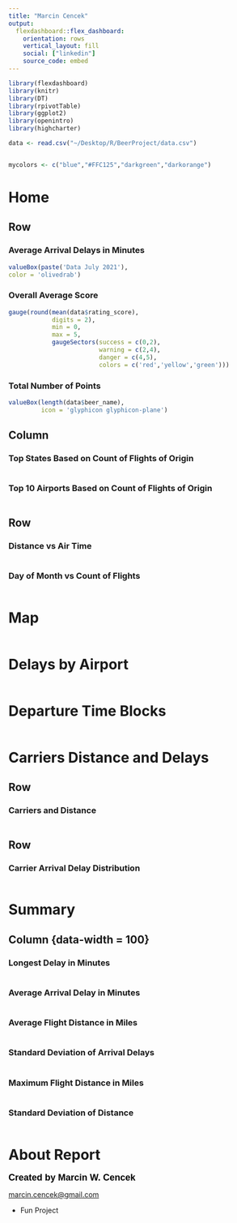 ```yaml
---
title: "Marcin Cencek"
output: 
  flexdashboard::flex_dashboard:
    orientation: rows
    vertical_layout: fill
    social: ["linkedin"]
    source_code: embed
---
```


```r
library(flexdashboard)
library(knitr)
library(DT)
library(rpivotTable)
library(ggplot2)
library(openintro)
library(highcharter)


```

```r
data <- read.csv("~/Desktop/R/BeerProject/data.csv")
```


```r


```

```r
mycolors <- c("blue","#FFC125","darkgreen","darkorange")
```

Home
==================

Row
------------------

### Average Arrival Delays in Minutes

```r
valueBox(paste('Data July 2021'),
color = 'olivedrab')
```



### Overall Average Score

```r
gauge(round(mean(data$rating_score),
            digits = 2),
            min = 0,
            max = 5,
            gaugeSectors(success = c(0,2),
                         warning = c(2,4),
                         danger = c(4,5),
                         colors = c('red','yellow','green')))
```


### Total Number of Points
```r
valueBox(length(data$beer_name),
         icon = 'glyphicon glyphicon-plane')
```

Column {data-width=350}
-----------------------------------------------------------------------

### Top States Based on Count of Flights of Origin

```r

          
```


### Top 10 Airports Based on Count of Flights of Origin


```r

          
```

Row
---------------------

### Distance vs Air Time

```r

```

### Day of Month vs Count of Flights

```r

                   


```

Map
=========================


```r


```


Delays by Airport
=========================
```r


```

Departure Time Blocks
=========================

```r

```

Carriers Distance and Delays
=========================

Row
-------------------------
### Carriers and Distance

```r

```
Row
-------------------------

### Carrier Arrival Delay Distribution

```r

```

Summary {data-orientation=columns}
=========================

Column {data-width = 100}
-------------------------

### Longest Delay in Minutes
```r

```

### Average Arrival Delay in Minutes
```r

```

### Average Flight Distance in Miles
```r

```

### Standard Deviation of Arrival Delays
```r

```

### Maximum Flight Distance in Miles
```r

```

### Standard Deviation of Distance
```r

```



About Report
=========================

<b><font face="arial" size="4" color="#000000">Created by Marcin W. Cencek</font></b>

<a href="mailto:marcin.cencek@gmail.com">marcin.cencek@gmail.com</a>

* Fun Project




